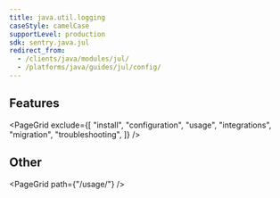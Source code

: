 ```yaml
---
title: java.util.logging
caseStyle: camelCase
supportLevel: production
sdk: sentry.java.jul
redirect_from:
  - /clients/java/modules/jul/
  - /platforms/java/guides/jul/config/
---
```


## Features

<PageGrid
  exclude={[
    "install",
    "configuration",
    "usage",
    "integrations",
    "migration",
    "troubleshooting",
  ]}
/>

## Other

<PageGrid path={"/usage/"} />
